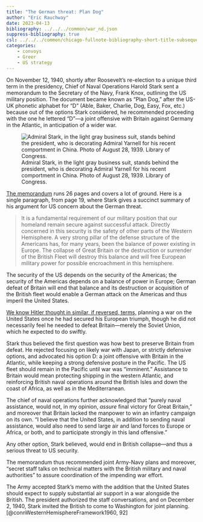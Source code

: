 ```yaml
---
title: "The German threat: Plan Dog"
author: "Eric Rauchway"
date: 2023-04-13
bibliography: ../../../common/war_nd.json
suppress-bibliography: true
csl: ../../../common/chicago-fullnote-bibliography-short-title-subsequent.csl
categories:
    - convoys
    - Greer
    - US strategy
---
```


On November 12, 1940, shortly after Roosevelt's re-election to a unique third term in the presidency, Chief of Naval Operations Harold Stark sent a memorandum to the Secretary of the Navy, Frank Knox, outlining the US military position. The document became known as "Plan Dog," after the US-UK phonetic alphabet for "D" (Able, Baker, Charlie, Dog, Easy, Fox, etc.) because out of the options Stark considered, he recommended proceeding with the one he lettered "D"---a joint offensive with Britain against Germany in the Atlantic, in anticipation of a wider war.

![Admiral Stark, in the light gray business suit, stands behind the president, who is decorating Admiral Yarnell for his recent comportment in China. Photo of August 28, 1939. Library of Congress.](https://tile.loc.gov/storage-services/service/pnp/hec/47500/47500v.jpg)

[The memorandum](http://www.fdrlibrary.marist.edu/_resources/images/psf/psfa0048.pdf) runs 26 pages and covers a lot of ground. Here is a single paragraph, from page 19, where Stark gives a succinct summary of his argument for US concern about the German threat.

>It is a fundamental requirement of our military position that our homeland remain secure against successful attack. Directly concerned in this security is the safety of other parts of the Western Hemisphere. A very strong pillar of the defense structure of the Americans has, for many years, been the balance of power existing in Europe. The collapse of Great Britain or the destruction or surrender of the British Fleet will destroy this balance and will free European military power for possible encroachment in this hemisphere.

The security of the US depends on the security of the Americas; the security of the Americas depends on a balance of power in Europe; German defeat of Britain will end that balance and its destruction or acquisition of the British fleet would enable a German attack on the Americas and thus imperil the United States. 

[We know Hitler thought in similar, if reversed, terms,](https://erauchway.github.io/posts/greer_2_nazi/) planning a war on the United States once he had secured his European triumph, though he did not necessarily feel he needed to defeat Britain---merely the Soviet Union, which he expected to do swiftly.

Stark thus believed the first question was how best to preserve Britain from defeat. He rejected focusing on likely war with Japan, or strictly defensive options, and advocated his option D: a joint offensive with Britain in the Atlantic, while keeping a strong defensive posture in the Pacific. The US fleet should remain in the Pacific until war was "imminent." Assistance to Britain would mean protecting shipping in the western Atlantic, and reinforcing British naval operations around the British Isles and down the coast of Africa, as well as in the Mediterranean.

The chief of naval operations further acknowledged that "purely naval assistance, would not, in my opinion, *assure* final victory for Great Britain," and moreover that Britain lacked the manpower to win an infantry campaign on its own. "I believe that the United States, in addition to sending naval assistance, would also need to send large air and land forces to Europe or Africa, or both, and to participate strongly in this land offensive."

Any other option, Stark believed, would end in British collapse---and thus a serious threat to US security.

The memorandum thus recommended joint Army-Navy plans and moreover, "secret staff talks on technical matters with the British military and naval authorities" to assure coordination of the impending war effort.

The Army accepted Stark's memo with the addition that the United States should expect to supply substantial air support in a war alongside the British. The president authorized the staff conversations, and on December 2, 1940, Stark invited the British to come to Washington for joint planning.[@connWesternHemisphereFramework1960, 92]
